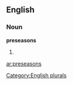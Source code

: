 
==English==

===Noun===
'''preseasons'''

# {{plural of|[[preseason]]}}

[[Category:English plurals]]

[[ar:preseasons]]